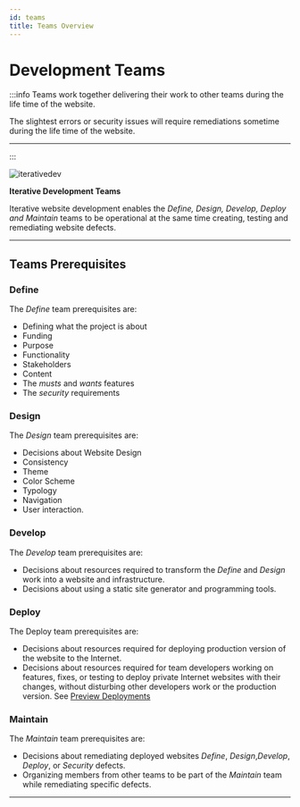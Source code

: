 ```yaml
---
id: teams
title: Teams Overview
---
```


# Development Teams

:::info
Teams work together delivering their work to other teams during the life time of the website.

The slightest errors or security issues will require remediations sometime during the life time of the website.

---

:::

![iterativedev](/img/iterativedev.png)

**Iterative Development Teams**

Iterative website development enables the *Define, Design, Develop, Deploy and Maintain* teams to be operational at the same time creating, testing and remediating website defects.

---

## Teams Prerequisites

### Define

The *Define* team prerequisites are: 
- Defining what the project is about
- Funding
- Purpose
- Functionality
- Stakeholders
- Content
- The *musts* and *wants* features
- The *security* requirements

### Design

The *Design* team prerequisites are:
- Decisions about Website Design
- Consistency
- Theme
- Color Scheme
- Typology
- Navigation
- User interaction.

### Develop

The *Develop* team prerequisites are: 
- Decisions about resources required to transform the *Define* and *Design* work into a website and infrastructure. 
- Decisions about using a static site generator and programming tools.

### Deploy

The Deploy team prerequisites are: 
- Decisions about resources required for deploying production version of the website to the Internet.
- Decisions about resources required for team developers working on features, fixes, or testing to deploy private Internet websites with their changes, without disturbing other developers work or the production version.  See [Preview Deployments](glossary#preview-deployments)

### Maintain

The *Maintain* team prerequisites are: 
- Decisions about remediating deployed websites *Define*, *Design*,*Develop*, *Deploy*, or *Security* defects.
- Organizing members from other teams to be part of the *Maintain* team while remediating specific defects.

---
